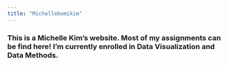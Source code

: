```yaml
---
title: "Michellebomikim"
---
```


### This is a Michelle Kim's website. Most of my assignments can be find here! I'm currently enrolled in Data Visualization and Data Methods.
